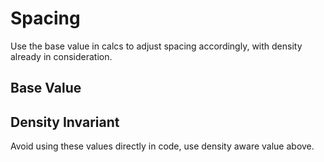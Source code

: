 
<Meta title="Documentation/Styles and Theming/Foundations/Spacing" />

# Spacing

Use the base value in calcs to adjust spacing accordingly, with density already in consideration.

## Base Value

<Canvas>
  <Story name="Basis">
    <DocGrid>
      <SpacingBlock spacingVar="--uitk-spacing-unit" />
    </DocGrid>
  </Story>
</Canvas>

## Density Invariant

Avoid using these values directly in code, use density aware value above.

<Canvas>
  <Story name="Regular Invariants">
    <DocGrid>
      <SpacingBlock spacingVar="--uitk-spacing-high" />
      <SpacingBlock spacingVar="--uitk-spacing-medium" />
      <SpacingBlock spacingVar="--uitk-spacing-low" />
      <SpacingBlock spacingVar="--uitk-spacing-touch" />
    </DocGrid>
  </Story>
</Canvas>
